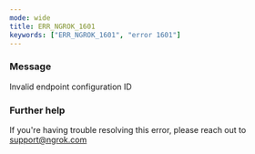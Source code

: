```yaml
---
mode: wide
title: ERR_NGROK_1601
keywords: ["ERR_NGROK_1601", "error 1601"]
---
```



### Message

Invalid endpoint configuration ID

<ErrorDetails />

### Further help

If you're having trouble resolving this error, please reach out to [support@ngrok.com](mailto:support@ngrok.com?subject=Help%20with%20ERR_NGROK_1601)
